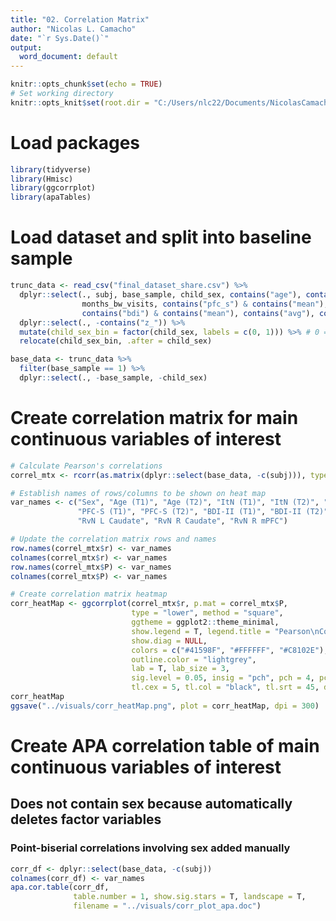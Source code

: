 ---
title: "02. Correlation Matrix"
author: "Nicolas L. Camacho"
date: "`r Sys.Date()`"
output:
  word_document: default
---

```{r setup, include=FALSE}
knitr::opts_chunk$set(echo = TRUE)
# Set working directory
knitr::opts_knit$set(root.dir = "C:/Users/nlc22/Documents/NicolasCamacho/fmri_reward/analysis_data")
```

# Load packages
```{r, message = FALSE, warning = FALSE}
library(tidyverse)
library(Hmisc)
library(ggcorrplot)
library(apaTables)
```

# Load dataset and split into baseline sample
```{r, message = FALSE}
trunc_data <- read_csv("final_dataset_share.csv") %>% 
  dplyr::select(., subj, base_sample, child_sex, contains("age"), contains("i2n"), 
                months_bw_visits, contains("pfc_s") & contains("mean"), 
                contains("bdi") & contains("mean"), contains("avg"), contains("RvN")) %>% 
  dplyr::select(., -contains("z_")) %>% 
  mutate(child_sex_bin = factor(child_sex, labels = c(0, 1))) %>% # 0 = F, 1 = M
  relocate(child_sex_bin, .after = child_sex)

base_data <- trunc_data %>%
  filter(base_sample == 1) %>% 
  dplyr::select(., -base_sample, -child_sex)
```

# Create correlation matrix for main continuous variables of interest
```{r, message = FALSE}
# Calculate Pearson's correlations
correl_mtx <- rcorr(as.matrix(dplyr::select(base_data, -c(subj))), type = "pearson")

# Establish names of rows/columns to be shown on heat map
var_names <- c("Sex", "Age (T1)", "Age (T2)", "ItN (T1)", "ItN (T2)", "Months bw Visits",
               "PFC-S (T1)", "PFC-S (T2)", "BDI-II (T1)", "BDI-II (T2)", "RLvN L Amygdala",
               "RvN L Caudate", "RvN R Caudate", "RvN R mPFC")

# Update the correlation matrix rows and names
row.names(correl_mtx$r) <- var_names
colnames(correl_mtx$r) <- var_names
row.names(correl_mtx$P) <- var_names
colnames(correl_mtx$P) <- var_names

# Create correlation matrix heatmap
corr_heatMap <- ggcorrplot(correl_mtx$r, p.mat = correl_mtx$P,
                           type = "lower", method = "square",
                           ggtheme = ggplot2::theme_minimal,
                           show.legend = T, legend.title = "Pearson\nCorrelations",
                           show.diag = NULL,
                           colors = c("#41598F", "#FFFFFF", "#C8102E"), 
                           outline.color = "lightgrey",
                           lab = T, lab_size = 3,
                           sig.level = 0.05, insig = "pch", pch = 4, pch.col = "black", pch.cex = 5,
                           tl.cex = 5, tl.col = "black", tl.srt = 45, digits = 2)
corr_heatMap
ggsave("../visuals/corr_heatMap.png", plot = corr_heatMap, dpi = 300)
```

# Create APA correlation table of main continuous variables of interest

## Does not contain sex because automatically deletes factor variables
### Point-biserial correlations involving sex added manually
```{r, eval = FALSE}
corr_df <- dplyr::select(base_data, -c(subj))
colnames(corr_df) <- var_names
apa.cor.table(corr_df, 
              table.number = 1, show.sig.stars = T, landscape = T,
              filename = "../visuals/corr_plot_apa.doc")
```




